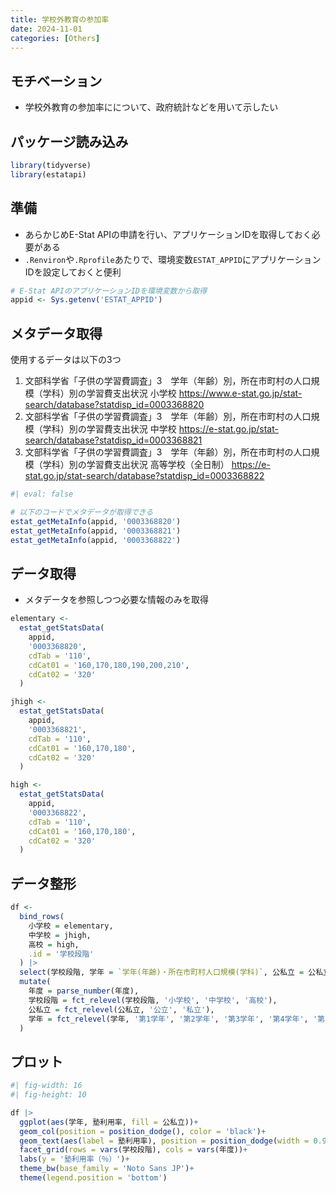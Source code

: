```yaml
---
title: 学校外教育の参加率
date: 2024-11-01
categories: [Others]
---
```


## モチベーション

- 学校外教育の参加率にについて、政府統計などを用いて示したい


## パッケージ読み込み

```r
library(tidyverse)
library(estatapi)
```

## 準備

- あらかじめE-Stat APIの申請を行い、アプリケーションIDを取得しておく必要がある
- `.Renviron`や`.Rprofile`あたりで、環境変数`ESTAT_APPID`にアプリケーションIDを設定しておくと便利


```r
# E-Stat APIのアプリケーションIDを環境変数から取得
appid <- Sys.getenv('ESTAT_APPID')
```


## メタデータ取得

使用するデータは以下の3つ

1. 文部科学省「子供の学習費調査」3　学年（年齢）別，所在市町村の人口規模（学科）別の学習費支出状況 小学校 <https://www.e-stat.go.jp/stat-search/database?statdisp_id=0003368820>
1. 文部科学省「子供の学習費調査」3　学年（年齢）別，所在市町村の人口規模（学科）別の学習費支出状況 中学校 <https://e-stat.go.jp/stat-search/database?statdisp_id=0003368821>
1. 文部科学省「子供の学習費調査」3　学年（年齢）別，所在市町村の人口規模（学科）別の学習費支出状況 高等学校（全日制） <https://e-stat.go.jp/stat-search/database?statdisp_id=0003368822>

```r
#| eval: false

# 以下のコードでメタデータが取得できる
estat_getMetaInfo(appid, '0003368820')
estat_getMetaInfo(appid, '0003368821')
estat_getMetaInfo(appid, '0003368822')
```

## データ取得

- メタデータを参照しつつ必要な情報のみを取得

```r

elementary <- 
  estat_getStatsData(
    appid, 
    '0003368820',
    cdTab = '110', 
    cdCat01 = '160,170,180,190,200,210', 
    cdCat02 = '320'
  )

jhigh <- 
  estat_getStatsData(
    appid, 
    '0003368821',
    cdTab = '110', 
    cdCat01 = '160,170,180', 
    cdCat02 = '320'
  )

high <- 
  estat_getStatsData(
    appid, 
    '0003368822',
    cdTab = '110', 
    cdCat01 = '160,170,180', 
    cdCat02 = '320'
  )

```

## データ整形

```r

df <- 
  bind_rows(
    小学校 = elementary,
    中学校 = jhigh,
    高校 = high,
    .id = '学校段階'
  ) |> 
  select(学校段階, 学年 = `学年(年齢)・所在市町村人口規模(学科)`, 公私立 = 公私立区分, 年度 = `時間軸（年度次）`, 塾利用率 = value) |> 
  mutate(
    年度 = parse_number(年度),
    学校段階 = fct_relevel(学校段階, '小学校', '中学校', '高校'),
    公私立 = fct_relevel(公私立, '公立', '私立'),
    学年 = fct_relevel(学年, '第1学年', '第2学年', '第3学年', '第4学年', '第5学年', '第6学年')
  )

```


## プロット

```r
#| fig-width: 16
#| fig-height: 10

df |> 
  ggplot(aes(学年, 塾利用率, fill = 公私立))+
  geom_col(position = position_dodge(), color = 'black')+
  geom_text(aes(label = 塾利用率), position = position_dodge(width = 0.9), vjust = 1.5)+
  facet_grid(rows = vars(学校段階), cols = vars(年度))+
  labs(y = '塾利用率（％）')+
  theme_bw(base_family = 'Noto Sans JP')+
  theme(legend.position = 'bottom')

```




